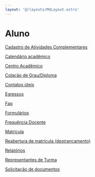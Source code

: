 ```yaml
---
layout: '@/layouts/MdLayout.astro'
---
```






Aluno
=====








[Cadastro de Atividades Complementares](/cpt/discentes/cadastro-de-atividades-complementares)


[Calendário acadêmico](https://ufal.br/estudante/graduacao/calendario-academico)


[Centro Acadêmico](/cpt/discentes/centro-academico)


[Colação de Grau/Diploma](/cpt/discentes/colacao-de-grau-diploma)


[Contatos úteis](/cpt/discentes/dicas-cartaz.png/view)


[Egressos](/cpt/discentes/egressos)


[Faq](/cpt/discentes/faq)


[Formulários](/cpt/discentes/formularios-alunos)


[Frequência Docente](https://arapiraca.ufal.br/institucional/transparencia/frequencia-docente)


[Matrícula](/cpt/discentes/matricula)


[Reabertura de matrícula (destrancamento)](/cpt/discentes/copy_of_solicitacao-de-documentos)


[Relatórios](/cpt/discentes/consulta-oferta-academica-resultados)


[Representantes de Turma](/cpt/discentes/representantes-de-turma)


[Solicitação de documentos](/cpt/discentes/solicitacao-de-documentos)









